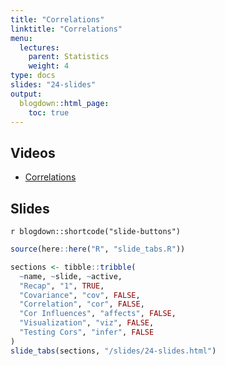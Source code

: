 ```yaml
---
title: "Correlations"
linktitle: "Correlations"
menu:
  lectures:
    parent: Statistics
    weight: 4
type: docs
slides: "24-slides"
output:
  blogdown::html_page:
    toc: true
---
```


## Videos

- [Correlations](https://youtu.be/8CO2dn_PkLM)

## Slides

`r blogdown::shortcode("slide-buttons")`

```r

source(here::here("R", "slide_tabs.R"))

sections <- tibble::tribble(
  ~name, ~slide, ~active,
  "Recap", "1", TRUE,
  "Covariance", "cov", FALSE,
  "Correlation", "cor", FALSE,
  "Cor Influences", "affects", FALSE,
  "Visualization", "viz", FALSE,
  "Testing Cors", "infer", FALSE
)
slide_tabs(sections, "/slides/24-slides.html")
```
